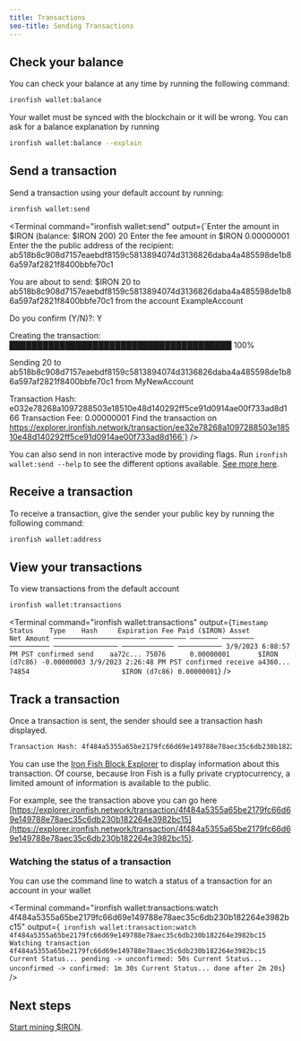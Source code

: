```yaml
---
title: Transactions
seo-title: Sending Transactions
---
```


## Check your balance

You can check your balance at any time by running the following command:

```sh
ironfish wallet:balance
```

Your wallet must be synced with the blockchain or it will be wrong. You can ask for a balance explanation by running

```sh
ironfish wallet:balance --explain
```

## Send a transaction

Send a transaction using your default account by running:
```sh
ironfish wallet:send
```

<Terminal
  command="ironfish wallet:send"
  output={`Enter the amount in $IRON (balance: $IRON 200) 20
Enter the fee amount in $IRON 0.00000001
Enter the the public address of the recipient:
ab518b8c908d7157eaebdf8159c5813894074d3136826daba4a485598de1b86a597af2821f8400bbfe70c1

You are about to send:
$IRON 20 to ab518b8c908d7157eaebdf8159c5813894074d3136826daba4a485598de1b86a597af2821f8400bbfe70c1 from the account ExampleAccount

Do you confirm (Y/N)?: Y

Creating the transaction:
████████████████████████████████████████ 100%

Sending 20 to ab518b8c908d7157eaebdf8159c5813894074d3136826daba4a485598de1b86a597af2821f8400bbfe70c1 from MyNewAccount

Transaction Hash: e032e78268a1097288503e18510e48d140292ff5ce91d0914ae00f733ad8d166
Transaction Fee: 0.00000001
Find the transaction on https://explorer.ironfish.network/transaction/ee32e78268a1097288503e18510e48d140292ff5ce91d0914ae00f733ad8d166`}
/>

You can also send in non interactive mode by providing flags. Run `ironfish wallet:send --help` to see the different options available. [See more here](/use/get-started/wallet-commands#send-a-transaction).

## Receive a transaction
To receive a transaction, give the sender your public key by running the following command:

```sh
ironfish wallet:address
```

## View your transactions
To view transactions from the default account

```sh
ironfish wallet:transactions
```
<Terminal
  command="ironfish wallet:transactions"
  output={`
Timestamp               Status    Type    Hash     Expiration Fee Paid ($IRON) Asset         Net Amount
─────────────────────── ───────── ─────── ──────── ────────── ──────────────── ───────────── ───────────
3/9/2023 6:08:57 PM PST confirmed send    aa72c... 75076      0.00000001       $IRON (d7c86) -0.00000003
3/9/2023 2:26:48 PM PST confirmed receive a4360... 74854                       $IRON (d7c86) 0.00000001
`}
/>

## Track a transaction

Once a transaction is sent, the sender should see a transaction hash displayed.

```sh
Transaction Hash: 4f484a5355a65be2179fc66d69e149788e78aec35c6db230b182264e3982bc15
```

You can use the [Iron Fish Block Explorer](https://explorer.ironfish.network/) to display information about this transaction. Of course, because Iron Fish is a fully private cryptocurrency, a limited amount of information is available to the public.

For example, see the transaction above you can go here [https://explorer.ironfish.network/transaction/4f484a5355a65be2179fc66d69e149788e78aec35c6db230b182264e3982bc15](https://explorer.ironfish.network/transaction/4f484a5355a65be2179fc66d69e149788e78aec35c6db230b182264e3982bc15).

### Watching the status of a transaction

You can use the command line to watch a status of a transaction for an account in your wallet

<Terminal
  command="ironfish wallet:transactions:watch 4f484a5355a65be2179fc66d69e149788e78aec35c6db230b182264e3982bc15"
  output={`
ironfish wallet:transaction:watch 4f484a5355a65be2179fc66d69e149788e78aec35c6db230b182264e3982bc15
Watching transaction 4f484a5355a65be2179fc66d69e149788e78aec35c6db230b182264e3982bc15
Current Status... pending -> unconfirmed: 50s
Current Status... unconfirmed -> confirmed: 1m 30s
Current Status... done after 2m 20s`}
/>

## Next steps

[Start mining $IRON](/use/get-started/mining).
